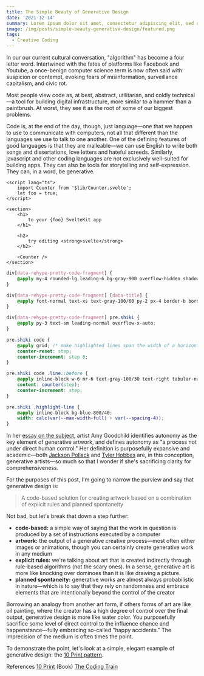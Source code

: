 ```yaml
---
title: The Simple Beauty of Generative Design
date: '2021-12-14'
summary: Lorem ipsum dolor sit amet, consectetur adipiscing elit, sed do eiusmod tempor incididunt ut labore et dolore magna aliqua
image: /img/posts/simple-beauty-generative-design/featured.png
tags:
  - Creative Coding
---
```


<script>import LayoutComponent from './LayoutComponent.svelte';</script>

In our our current cultural conversation, "algorithm" has become a four letter word. Intertwined with the fates of platforms like Facebook and Youtube, a once-benign computer science term is now often said with suspicion or contempt, evoking fears of misinformation, surveillance capitalism, and civic rot.

Most people view code as, at best, abstract, utilitarian, and coldly technical—a tool for building digital infrastructure, more similar to a hammer than a paintbrush. At worst, they see it as the root of some of our biggest problems.

<LayoutComponent />

Code is, at the end of the day, though, just language—one that we happen to use to communicate with computers, not all that different than the languages we use to talk to one another. One of the defining features of good languages is that they are malleable—we can use English to write both songs and dissertations, love letters and hateful screeds. Similarly, javascript and other coding languages are not exclusively well-suited for building apps. They can also be tools for storytelling and self-expression. They can, in a word, be generative.

```svelte title="foo.svelte"
<script lang="ts">
	import Counter from '$lib/Counter.svelte';
	let foo = true;
</script>

<section>
	<h1>
		to your {foo} SvelteKit app
	</h1>

	<h2>
		try editing <strong>svelte</strong>
	</h2>

	<Counter />
</section>
```

```css
div[data-rehype-pretty-code-fragment] {
	@apply my-4 rounded-lg leading-6 bg-gray-900 overflow-hidden shadow-2xl;
}

div[data-rehype-pretty-code-fragment] [data-title] {
	@apply font-normal text-xs text-gray-100/60 py-2 px-4 border-b border-gray-100/10;
}

div[data-rehype-pretty-code-fragment] pre.shiki {
	@apply py-3 text-sm leading-normal overflow-x-auto;
}

pre.shiki code {
	@apply grid; /* make highlighted lines span the width of a horizontally-scrollable code block */
	counter-reset: step;
	counter-increment: step 0;
}

pre.shiki code .line::before {
	@apply inline-block w-6 mr-6 text-gray-100/30 text-right tabular-nums;
	content: counter(step);
	counter-increment: step;
}

pre.shiki .highlight-line {
	@apply inline-block bg-blue-800/40;
	width: calc(var(--max-width-full) + var(--spacing-4));
}
```

In her [essay on the subject](https://www.amygoodchild.com/blog/what-is-generative-art), artist Amy Goodchild identifies autonomy as the key element of generative artwork, and defines autonomy as "a process not under direct human control." Her definition is purposefully expansive and academic—both [Jackson Pollack](https://en.wikipedia.org/wiki/Jackson_Pollock) and [Tyler Hobbes](https://tylerxhobbs.com/) are, in this conception, generative artists—so much so that I wonder if she's sacrificing clarity for comprehensiveness.

For the purposes of this post, I'm going to narrow the purview and say that generative design is:

> A code-based solution for creating artwork based on a combination of explicit rules and planned spontaneity

Not bad, but let's break that down a step further:

- **code-based:** a simple way of saying that the work in question is produced by a set of instructions executed by a computer
- **artwork:** the output of a generative creative process—most often either images or animations, though you can certainly create generative work in any medium
- **explicit rules:** we're talking about art that is created indirectly through rule-based algorithms (not the scary ones). In a sense, generative art is more like knocking over dominoes than it is like drawing a picture.
- **planned spontaneity:** generative works are almost always probabilistic in nature—which is to say that they rely on randomness and embrace elements that are intentionally beyond the control of the creator

Borrowing an analogy from another art form, if others forms of art are like oil painting, where the creator has a high degree of control over the final output, generative design is more like water color. You purposefully sacrifice some level of direct control to the influence chance and happenstance—fully embracing so-called "happy accidents." The imprecision of the medium is often times the point.

To demonstrate the point, let's look at a simple, elegant example of generative design: the [10 Print pattern](https://www.youtube.com/watch?v=m9joBLOZVEo).

References
[10 Print](https://10print.org/10_PRINT_121114.pdf) (Book)
[The Coding Train](https://www.youtube.com/watch?v=bEyTZ5ZZxZs)
